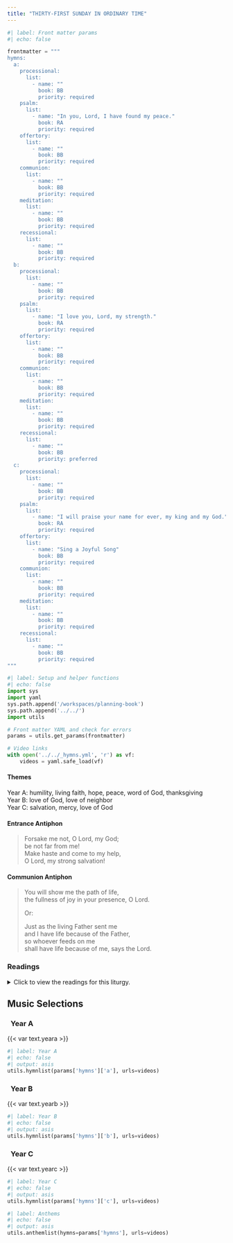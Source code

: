 ```yaml
---
title: "THIRTY-FIRST SUNDAY IN ORDINARY TIME"
---
```


```python
#| label: Front matter params
#| echo: false

frontmatter = """
hymns:
  a:
    processional:
      list:
        - name: ""
          book: BB
          priority: required
    psalm:
      list:
        - name: "In you, Lord, I have found my peace."
          book: RA
          priority: required
    offertory:
      list:
        - name: ""
          book: BB
          priority: required
    communion:
      list:
        - name: ""
          book: BB
          priority: required
    meditation:
      list:
        - name: ""
          book: BB
          priority: required
    recessional:
      list:
        - name: ""
          book: BB
          priority: required
  b:
    processional:
      list:
        - name: ""
          book: BB
          priority: required
    psalm:
      list:
        - name: "I love you, Lord, my strength."
          book: RA
          priority: required
    offertory:
      list:
        - name: ""
          book: BB
          priority: required
    communion:
      list:
        - name: ""
          book: BB
          priority: required
    meditation:
      list:
        - name: ""
          book: BB
          priority: required
    recessional:
      list:
        - name: ""
          book: BB
          priority: preferred
  c:
    processional:
      list:
        - name: ""
          book: BB
          priority: required
    psalm:
      list:
        - name: "I will praise your name for ever, my king and my God."
          book: RA
          priority: required
    offertory:
      list:
        - name: "Sing a Joyful Song"
          book: BB
          priority: required
    communion:
      list:
        - name: ""
          book: BB
          priority: required
    meditation:
      list:
        - name: ""
          book: BB
          priority: required
    recessional:
      list:
        - name: ""
          book: BB
          priority: required
"""
```

```python
#| label: Setup and helper functions
#| echo: false
import sys
import yaml
sys.path.append('/workspaces/planning-book')
sys.path.append('../../')
import utils

# Front matter YAML and check for errors
params = utils.get_params(frontmatter)

# Video links
with open('../../_hymns.yml', 'r') as vf:
    videos = yaml.safe_load(vf)
```

:::  {.red}
#### **Themes**
:::

[Year A:]{.red} humility, living faith, hope, peace, word of God, thanksgiving  
[Year B:]{.red} love of God, love of neighbor  
[Year C:]{.red} salvation, mercy, love of God  

:::  {.red}
#### **Entrance Antiphon**
:::

> Forsake me not, O Lord, my God;  
> be not far from me!  
> Make haste and come to my help,  
> O Lord, my strong salvation!  

:::  {.red}
#### **Communion Antiphon**
:::

> You will show me the path of life,  
> the fullness of joy in your presence, O Lord.  
>
> [Or:]{.red}  
>
> Just as the living Father sent me  
> and I have life because of the Father,  
> so whoever feeds on me  
> shall have life because of me, says the Lord.  

:::: {.content-visible when-format="html"}
::: {.red}
### Readings
:::

<details>
  <summary>Click to view the readings for this liturgy.</summary>

::: {.red}
### &nbsp; Year A

#### First Reading [Malachi 1:14b-2:2b, 8-10]{style="float:right" .small}
:::

A great King am I, says the LORD of hosts,  
and my name will be feared among the nations.  
And now, O priests, this commandment is for you:  
If you do not listen,  
if you do not lay it to heart,  
to give glory to my name, says the LORD of hosts,  
I will send a curse upon you  
and of your blessing I will make a curse.  
You have turned aside from the way,  
and have caused many to falter by your instruction;  
you have made void the covenant of Levi,  
says the LORD of hosts.  
I, therefore, have made you contemptible  
and base before all the people,  
since you do not keep my ways,  
but show partiality in your decisions.  
Have we not all the one father?  
Has not the one God created us?  
Why then do we break faith with one another,  
violating the covenant of our fathers?  

***

::: {.red}
#### Responsorial Psalm [Psalm 131:1, 2, 3]{style="float:right" .small}
:::

**[℟.]{.red}** **In you, Lord, I have found my peace.**  

O LORD, my heart is not proud,  
nor are my eyes haughty;  
I busy not myself with great things,  
nor with things too sublime for me. **[℟.]{.red}**  

Nay rather, I have stilled and quieted  
my soul like a weaned child.  
Like a weaned child on its mother's lap,  
so is my soul within me. **[℟.]{.red}**  

O Israel, hope in the LORD,  
both now and forever. **[℟.]{.red}**  

***

::: {.red}
#### Second Reading [1 Thessalonians 2:7b-9, 13]{style="float:right" .small}
:::

Brothers and sisters:  
We were gentle among you, as a nursing mother cares for her children.  
With such affection for you, we were determined to share with you  
not only the gospel of God, but our very selves as well,  
so dearly beloved had you become to us.  
You recall, brothers and sisters, our toil and drudgery.  
Working night and day in order not to burden any of you,  
we proclaimed to you the gospel of God.  

And for this reason we too give thanks to God unceasingly,  
that, in receiving the word of God from hearing us,  
you received not a human word but, as it truly is, the word of God,  
which is now at work in you who believe.  

***

::: {.red}
#### Gospel Acclamation [Matthew 23:9b, 10b]{style="float:right" .small}
:::

**[℟.]{.red}** **Alleluia, alleluia.**  
You have but one Father in heaven  
and one master, the Christ. **[℟.]{.red}**  

***

::: {.red}
#### Gospel [Matthew 23:1-12]{style="float:right" .small}
:::

Jesus spoke to the crowds and to his disciples, saying,  
"The scribes and the Pharisees  
have taken their seat on the chair of Moses.  
Therefore, do and observe all things whatsoever they tell you,  
but do not follow their example.  
For they preach but they do not practice.  
They tie up heavy burdens hard to carry  
and lay them on people's shoulders,  
but they will not lift a finger to move them.  
All their works are performed to be seen.  
They widen their phylacteries and lengthen their tassels.  
They love places of honor at banquets, seats of honor in synagogues,  
greetings in marketplaces, and the salutation 'Rabbi.'  
As for you, do not be called 'Rabbi.'  
You have but one teacher, and you are all brothers.  
Call no one on earth your father;  
you have but one Father in heaven.  
Do not be called 'Master';  
you have but one master, the Christ.  
The greatest among you must be your servant.  
Whoever exalts himself will be humbled;  
but whoever humbles himself will be exalted."  

::: {.centered}
{{< var symbols.cross >}} &nbsp; {{< var symbols.cross >}} &nbsp; {{< var symbols.cross >}}
:::

::: {.red}
### &nbsp; Year B

#### First Reading [Deuteronomy 6:2-6]{style="float:right" .small}
:::

Moses spoke to the people, saying:  
"Fear the LORD, your God,  
and keep, throughout the days of your lives,  
all his statutes and commandments which I enjoin on you,  
and thus have long life.  
Hear then, Israel, and be careful to observe them,  
that you may grow and prosper the more,  
in keeping with the promise of the LORD, the God of your fathers,  
to give you a land flowing with milk and honey.  

"Hear, O Israel! The LORD is our God, the LORD alone!  
Therefore, you shall love the LORD, your God,  
with all your heart,  
and with all your soul,  
and with all your strength.  
Take to heart these words which I enjoin on you today."  

***

::: {.red}
#### Responsorial Psalm [Psalm 18:2-3, 3-4, 47, 51]{style="float:right" .small}
:::

**[℟.]{.red}** **I love you, Lord, my strength.**  

I love you, O LORD, my strength,  
&emsp; O LORD, my rock, my fortress, my deliverer. **[℟.]{.red}**  

My God, my rock of refuge,  
&emsp; my shield, the horn of my salvation, my stronghold!  
Praised be the LORD, I exclaim,  
&emsp; and I am safe from my enemies. **[℟.]{.red}**  

The LORD lives! And blessed be my rock!  
&emsp; Extolled be God my savior.  
You who gave great victories to your king  
&emsp; and showed kindness to your anointed. **[℟.]{.red}**  

***

::: {.red}
#### Second Reading [Hebrews 7:23-28]{style="float:right" .small}
:::

Brothers and sisters:  
The levitical priests were many  
because they were prevented by death from remaining in office,  
but Jesus, because he remains forever,  
has a priesthood that does not pass away.  
Therefore, he is always able to save those who approach God through him,  
since he lives forever to make intercession for them.  

It was fitting that we should have such a high priest:  
holy, innocent, undefiled, separated from sinners,  
higher than the heavens.  
He has no need, as did the high priests,  
to offer sacrifice day after day,  
first for his own sins and then for those of the people;  
he did that once for all when he offered himself.  
For the law appoints men subject to weakness to be high priests,  
but the word of the oath, which was taken after the law,  
appoints a son,  
who has been made perfect forever.  

***

::: {.red}
#### Gospel Acclamation [John 14:23]{style="float:right" .small}
:::

**[℟.]{.red}** **Alleluia, alleluia.**  
Whoever loves me will keep my word, says the Lord;  
and my father will love him and we will come to him. **[℟.]{.red}**  

***

::: {.red}
#### Gospel [Mark 12:28b-34]{style="float:right" .small}
:::

One of the scribes came to Jesus and asked him,  
"Which is the first of all the commandments?"  
Jesus replied, "The first is this:  
*Hear, O Israel!*  
*The Lord our God is Lord alone!*  
*You shall love the Lord your God with all your heart,*  
*with all your soul,*  
*with all your mind,*  
*and with all your strength.*  
The second is this:  
*You shall love your neighbor as yourself.*  
There is no other commandment greater than these."  
The scribe said to him, "Well said, teacher.  
You are right in saying,  
'He is One and there is no other than he.'  
And 'to love him with all your heart,  
with all your understanding,  
with all your strength,  
and to love your neighbor as yourself'  
is worth more than all burnt offerings and sacrifices."  
And when Jesus saw that he answered with understanding,  
he said to him,  
"You are not far from the kingdom of God."  
And no one dared to ask him any more questions.  

::: {.centered}
{{< var symbols.cross >}} &nbsp; {{< var symbols.cross >}} &nbsp; {{< var symbols.cross >}}
:::

::: {.red}
### &nbsp; Year C

#### First Reading [Wisdom 11:22-12:2]{style="float:right" .small}
:::

Before the LORD the whole universe is as a grain from a balance  
or a drop of morning dew come down upon the earth.  
But you have mercy on all, because you can do all things;  
and you overlook people's sins that they may repent.  
For you love all things that are  
and loathe nothing that you have made;  
for what you hated, you would not have fashioned.  
And how could a thing remain, unless you willed it;  
or be preserved, had it not been called forth by you?  
But you spare all things, because they are yours,  
O LORD and lover of souls,  
for your imperishable spirit is in all things!  
Therefore you rebuke offenders little by little,  
warn them and remind them of the sins they are committing,  
that they may abandon their wickedness and believe in you, O LORD!  

***

::: {.red}
#### Responsorial Psalm [Psalm 145:1-2, 8-9, 10-11, 13, 14]{style="float:right" .small}
:::

**[℟.]{.red}** **I will praise your name for ever, my king and my God.**  

I will extol you, O my God and King,  
and I will bless your name forever and ever.  
Every day will I bless you,  
and I will praise your name forever and ever. **[℟.]{.red}**  

The LORD is gracious and merciful,  
slow to anger and of great kindness.  
The LORD is good to all  
and compassionate toward all his works. **[℟.]{.red}**  

Let all your works give you thanks, O LORD,  
and let your faithful ones bless you.  
Let them discourse of the glory of your kingdom  
and speak of your might. **[℟.]{.red}**  

The LORD is faithful in all his words  
and holy in all his works.  
The LORD lifts up all who are falling.  
and raises up all who are bowed down. **[℟.]{.red}**  

***

::: {.red}
#### Second Reading [2 Thessalonians 1:11-2:2]{style="float:right" .small}
:::

Brothers and sisters:  
We always pray for you,  
that our God may make you worthy of his calling  
and powerfully bring to fulfillment every good purpose  
and every effort of faith,  
that the name of our Lord Jesus may be glorified in you,  
and you in him,  
in accord with the grace of our God and Lord Jesus Christ.  

We ask you, brothers and sisters,  
with regard to the coming of our Lord Jesus Christ  
and our assembling with him,  
not to be shaken out of your minds suddenly, or to be alarmed  
either by a "spirit," or by an oral statement,  
or by a letter allegedly from us  
to the effect that the day of the Lord is at hand.  

***

::: {.red}
#### Gospel Acclamation [John 3:16]{style="float:right" .small}
:::

**[℟.]{.red}** **Alleluia, alleluia.**  
God so loved the world that he gave his only Son,  
so that everyone who believes in him might have eternal life. **[℟.]{.red}**  

***

::: {.red}
#### Gospel [Luke 19:1-10]{style="float:right" .small}
:::

At that time, Jesus came to Jericho and intended to pass through the town.  
Now a man there named Zacchaeus,  
who was a chief tax collector and also a wealthy man,  
was seeking to see who Jesus was;  
but he could not see him because of the crowd,  
for he was short in stature.  
So he ran ahead and climbed a sycamore tree in order to see Jesus,  
who was about to pass that way.  
When he reached the place, Jesus looked up and said,  
"Zacchaeus, come down quickly,  
for today I must stay at your house."  
And he came down quickly and received him with joy.  
When they all saw this, they began to grumble, saying,  
"He has gone to stay at the house of a sinner."  
But Zacchaeus stood there and said to the Lord,  
"Behold, half of my possessions, Lord, I shall give to the poor,  
and if I have extorted anything from anyone  
I shall repay it four times over."  
And Jesus said to him,  
"Today salvation has come to this house  
because this man too is a descendant of Abraham.  
For the Son of Man has come to seek  
and to save what was lost."  

::: {.centered}
{{< var symbols.cross >}} &nbsp; {{< var symbols.cross >}} &nbsp; {{< var symbols.cross >}}
:::

</details>
::::

::: {.red}
## Music Selections
:::

::: {.titlered}
### &nbsp; Year A
:::
{{< var text.yeara >}}

```python
#| label: Year A
#| echo: false
#| output: asis
utils.hymnlist(params['hymns']['a'], urls=videos)
```

::: {.titlered}
### &nbsp; Year B
:::
{{< var text.yearb >}}

```python
#| label: Year B
#| echo: false
#| output: asis
utils.hymnlist(params['hymns']['b'], urls=videos)
```

::: {.titlered}
### &nbsp; Year C
:::
{{< var text.yearc >}}

```python
#| label: Year C
#| echo: false
#| output: asis
utils.hymnlist(params['hymns']['c'], urls=videos)
```


```python
#| label: Anthems
#| echo: false
#| output: asis
utils.anthemlist(hymns=params['hymns'], urls=videos)
```
